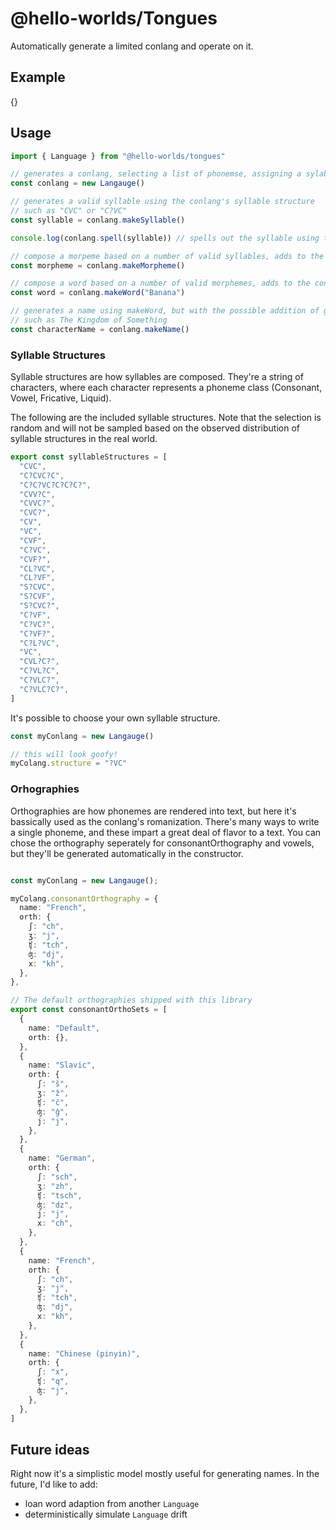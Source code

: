 
# @hello-worlds/Tongues <Badge project="@hello-worlds/tongues" />

Automatically generate a limited conlang and operate on it.

## Example

{<LanguageExample />}

## Usage

```ts
import { Language } from "@hello-worlds/tongues"

// generates a conlang, selecting a list of phonemse, assigning a sylable structure, and generating an orthography
const conlang = new Langauge()

// generates a valid syllable using the conlang's syllable structure
// such as "CVC" or "C?VC"
const syllable = conlang.makeSyllable()

console.log(conlang.spell(syllable)) // spells out the syllable using the conlang's orthography.

// compose a morpeme based on a number of valid syllables, adds to the conlang's morpheme lexicon
const morpheme = conlang.makeMorpheme()

// compose a word based on a number of valid morphemes, adds to the conlang's word lexicon
const word = conlang.makeWord("Banana")

// generates a name using makeWord, but with the possible addition of genetives or definite articles
// such as The Kingdom of Something
const characterName = conlang.makeName()
```

### Syllable Structures

Syllable structures are how syllables are composed. They're a string of characters, where each character represents a phoneme class (Consonant, Vowel, Fricative, Liquid).

The following are the included syllable structures. Note that the selection is random and will not be sampled based on the observed distribution of syllable structures in the real world.

```ts
export const syllableStructures = [
  "CVC",
  "C?CVC?C",
  "C?C?VC?C?C?C?",
  "CVV?C",
  "CVVC?",
  "CVC?",
  "CV",
  "VC",
  "CVF",
  "C?VC",
  "CVF?",
  "CL?VC",
  "CL?VF",
  "S?CVC",
  "S?CVF",
  "S?CVC?",
  "C?VF",
  "C?VC?",
  "C?VF?",
  "C?L?VC",
  "VC",
  "CVL?C?",
  "C?VL?C",
  "C?VLC?",
  "C?VLC?C?",
]
```

It's possible to choose your own syllable structure.

```ts
const myConlang = new Langauge()

// this will look goofy!
myColang.structure = "?VC"
```

### Orhographies

Orthographies are how phonemes are rendered into text, but here it's bassically used as the conlang's romanization. There's many ways to write a single phoneme, and these impart a great deal of flavor to a text.
You can chose the orthography seperately for consonantOrthography and vowels, but they'll be generated automatically in the constructor.

```ts

const myConlang = new Langauge();

myColang.consonantOrthography = {
  name: "French",
  orth: {
    ʃ: "ch",
    ʒ: "j",
    ʧ: "tch",
    ʤ: "dj",
    x: "kh",
  },
},

```

```ts
// The default orthographies shipped with this library
export const consonantOrthoSets = [
  {
    name: "Default",
    orth: {},
  },
  {
    name: "Slavic",
    orth: {
      ʃ: "š",
      ʒ: "ž",
      ʧ: "č",
      ʤ: "ǧ",
      j: "j",
    },
  },
  {
    name: "German",
    orth: {
      ʃ: "sch",
      ʒ: "zh",
      ʧ: "tsch",
      ʤ: "dz",
      j: "j",
      x: "ch",
    },
  },
  {
    name: "French",
    orth: {
      ʃ: "ch",
      ʒ: "j",
      ʧ: "tch",
      ʤ: "dj",
      x: "kh",
    },
  },
  {
    name: "Chinese (pinyin)",
    orth: {
      ʃ: "x",
      ʧ: "q",
      ʤ: "j",
    },
  },
]
```

## Future ideas

Right now it's a simplistic model mostly useful for generating names. In the future, I'd like to add:

- loan word adaption from another `Language`
- deterministically simulate `Language` drift
